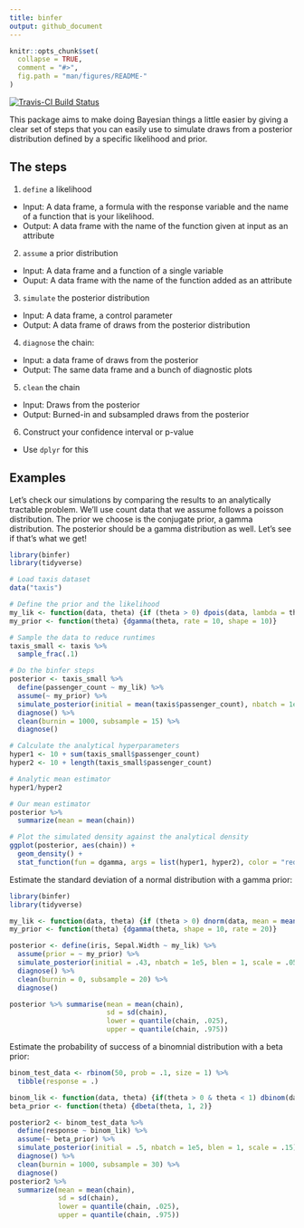 ```yaml
---
title: binfer
output: github_document
---
```


```r
knitr::opts_chunk$set(
  collapse = TRUE,
  comment = "#>",
  fig.path = "man/figures/README-"
)
```

[![Travis-CI Build Status](https://travis-ci.org/nicksolomon/binfer.svg?branch=master)](https://travis-ci.org/nicksolomon/binfer)

This package aims to make doing Bayesian things a little easier by giving a clear set of steps that you can easily use to simulate draws from a posterior distribution defined by a specific likelihood and prior.

## The steps

1. `define` a likelihood
  - Input: A data frame, a formula with the response variable and the name of a function that is your likelihood.
  - Output: A data frame with the name of the function given at input as an attribute
2. `assume` a prior distribution
  - Input: A data frame and a function of a single variable
  - Ouput: A data frame with the name of the function added as an attribute
3. `simulate` the posterior distribution
  - Input: A data frame, a control parameter
  - Output: A data frame of draws from the posterior distribution
4. `diagnose` the chain:
  - Input: a data frame of draws from the posterior
  - Output: The same data frame and a bunch of diagnostic plots
5. `clean` the chain
  - Input: Draws from the posterior
  - Output: Burned-in and subsampled draws from the posterior
6. Construct your confidence interval or p-value
  - Use `dplyr` for this
  
## Examples

Let's check our simulations by comparing the results to an analytically tractable problem. We'll use count data that we assume follows a poisson distribution. The prior we choose is the conjugate prior, a gamma distribution. The posterior should be a gamma distribution as well. Let's see if that's what we get!
```r
library(binfer)
library(tidyverse)

# Load taxis dataset
data("taxis")

# Define the prior and the likelihood
my_lik <- function(data, theta) {if (theta > 0) dpois(data, lambda = theta) else 0}
my_prior <- function(theta) {dgamma(theta, rate = 10, shape = 10)} 

# Sample the data to reduce runtimes
taxis_small <- taxis %>%
  sample_frac(.1)

# Do the binfer steps
posterior <- taxis_small %>% 
  define(passenger_count ~ my_lik) %>% 
  assume(~ my_prior) %>% 
  simulate_posterior(initial = mean(taxis$passenger_count), nbatch = 1e5, blen = 1, scale = .1) %>% 
  diagnose() %>% 
  clean(burnin = 1000, subsample = 15) %>% 
  diagnose()

# Calculate the analytical hyperparameters
hyper1 <- 10 + sum(taxis_small$passenger_count)
hyper2 <- 10 + length(taxis_small$passenger_count)

# Analytic mean estimator
hyper1/hyper2

# Our mean estimator
posterior %>% 
  summarize(mean = mean(chain))

# Plot the simulated density against the analytical density
ggplot(posterior, aes(chain)) + 
  geom_density() +
  stat_function(fun = dgamma, args = list(hyper1, hyper2), color = "red")
```


Estimate the standard deviation of a normal distribution with a gamma prior:
```r
library(binfer)
library(tidyverse)

my_lik <- function(data, theta) {if (theta > 0) dnorm(data, mean = mean(iris$Sepal.Width) , sd = theta) else 0}
my_prior <- function(theta) {dgamma(theta, shape = 10, rate = 20)}

posterior <- define(iris, Sepal.Width ~ my_lik) %>% 
  assume(prior = ~ my_prior) %>% 
  simulate_posterior(initial = .43, nbatch = 1e5, blen = 1, scale = .05) %>% 
  diagnose() %>% 
  clean(burnin = 0, subsample = 20) %>% 
  diagnose()

posterior %>% summarise(mean = mean(chain),
                        sd = sd(chain),
                        lower = quantile(chain, .025),
                        upper = quantile(chain, .975))
```

Estimate the probability of success of a binomnial distribution with a beta prior:

```r
binom_test_data <- rbinom(50, prob = .1, size = 1) %>% 
  tibble(response = .)

binom_lik <- function(data, theta) {if(theta > 0 & theta < 1) dbinom(data, prob = theta, size = 1) else 0}
beta_prior <- function(theta) {dbeta(theta, 1, 2)}

posterior2 <- binom_test_data %>% 
  define(response ~ binom_lik) %>% 
  assume(~ beta_prior) %>% 
  simulate_posterior(initial = .5, nbatch = 1e5, blen = 1, scale = .15) %>% 
  diagnose() %>% 
  clean(burnin = 1000, subsample = 30) %>% 
  diagnose()
posterior2 %>% 
  summarize(mean = mean(chain), 
            sd = sd(chain), 
            lower = quantile(chain, .025), 
            upper = quantile(chain, .975))

```

